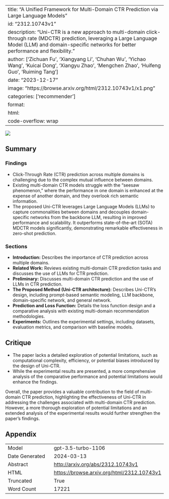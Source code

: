 
---
title: "A Unified Framework for Multi-Domain CTR Prediction via Large Language Models"
id: "2312.10743v1"
description: "Uni-CTR is a new approach to multi-domain click-through rate (MDCTR) prediction, leveraging a Large Language Model (LLM) and domain-specific networks for better performance and flexibility."
author: ['Zichuan Fu', 'Xiangyang Li', 'Chuhan Wu', 'Yichao Wang', 'Kuicai Dong', 'Xiangyu Zhao', 'Mengchen Zhao', 'Huifeng Guo', 'Ruiming Tang']
date: "2023-12-17"
image: "https://browse.arxiv.org/html/2312.10743v1/x1.png"
categories: ['recommender']
format:
  html:
    code-overflow: wrap
---

![](https://browse.arxiv.org/html/2312.10743v1/x1.png)

## Summary

### Findings
- Click-Through Rate (CTR) prediction across multiple domains is challenging due to the complex mutual influence between domains.
- Existing multi-domain CTR models struggle with the "seesaw phenomenon," where the performance in one domain is enhanced at the expense of another domain, and they overlook rich semantic information.
- The proposed Uni-CTR leverages Large Language Models (LLMs) to capture commonalities between domains and decouples domain-specific networks from the backbone LLM, resulting in improved performance and scalability. It outperforms state-of-the-art (SOTA) MDCTR models significantly, demonstrating remarkable effectiveness in zero-shot prediction.

### Sections
- **Introduction:** Describes the importance of CTR prediction across multiple domains.
- **Related Work:** Reviews existing multi-domain CTR prediction tasks and discusses the use of LLMs for CTR prediction.
- **Preliminary:** Discusses multi-domain CTR prediction and the use of LLMs in CTR prediction.
- **The Proposed Method (Uni-CTR architecture):** Describes Uni-CTR's design, including prompt-based semantic modeling, LLM backbone, domain-specific network, and general network.
- **Prediction and Loss Function:** Details the loss function design and a comparative analysis with existing multi-domain recommendation methodologies.
- **Experiments:** Outlines the experimental settings, including datasets, evaluation metrics, and comparison with baseline models.

## Critique
- The paper lacks a detailed exploration of potential limitations, such as computational complexity, efficiency, or potential biases introduced by the design of Uni-CTR.
- While the experimental results are presented, a more comprehensive analysis of the comparative performance and potential limitations would enhance the findings.

Overall, the paper provides a valuable contribution to the field of multi-domain CTR prediction, highlighting the effectiveness of Uni-CTR in addressing the challenges associated with multi-domain CTR prediction. However, a more thorough exploration of potential limitations and an extended analysis of the experimental results would further strengthen the paper's findings.

## Appendix

|          |          |
|----------|----------|
| Model     | gpt-3.5-turbo-1106       |
| Date Generated     | 2024-03-13       |
| Abstract | [http://arxiv.org/abs/2312.10743v1](http://arxiv.org/abs/2312.10743v1)        |
| HTML     | [https://browse.arxiv.org/html/2312.10743v1](https://browse.arxiv.org/html/2312.10743v1)       |
| Truncated       | True       |
| Word Count       | 17221       |